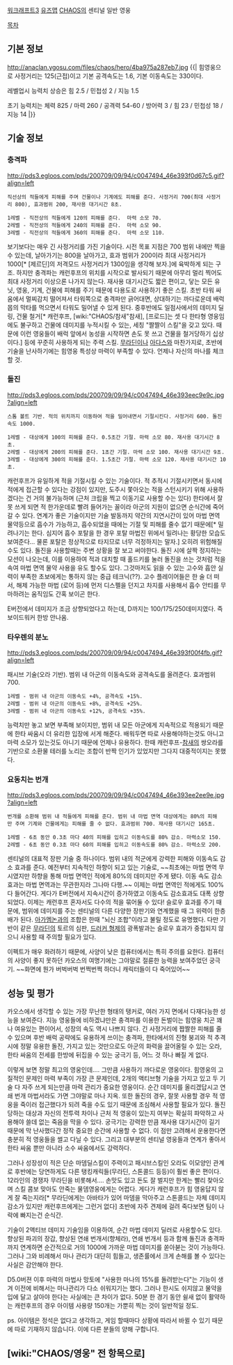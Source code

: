[[워크래프트3]] [[유즈맵]] [[CHAOS]]의 센티널 일반 영웅

[[목차]]
== 기본 정보 == 
http://anaclan.ygosu.com/files/chaos/hero/4ba975a287eb7.jpg
{{|
힘영웅으로 사정거리는 125(근접)이고 기본 공격속도는 1.6, 기본 이동속도는 330이다.

레벨업시 능력치 상승은 힘 2.5 / 민첩성 2 / 지능 1.5

초기 능력치는 체력 825 / 마력 260 / 공격력 54-60 / 방어력 3 / 힘 23 / 민첩성 18 / 지능 14
|}}
== 기술 정보 == 
=== 충격파 ===
http://pds3.egloos.com/pds/200709/09/94/c0047494_46e393f0d67c5.gif?align=left

 직선상의 적들에게 피해를 주며 건물이나 기계에도 피해를 준다. 사정거리 700(최대 사정거리 800), 효과범위 200, 재사용 대기시간 8초.

 1레벨 - 직전상의 적들에게 120의 피해를 준다.  마력 소모 70.
 2레벨 - 직전상의 적들에게 240의 피해를 준다.  마력 소모 90.
 3레벨 - 직전상의 적들에게 360의 피해를 준다.  마력 소모 110.

보기보다는 매우 긴 사정거리를 가진 기술이다. 시전 목표 지점은 700 범위 내에만 찍을 수 있는데, 날아가기는 800을 날아가고, 효과 범위가 200이라 최대 사정거리가 1000[* [제르딘]의 저격모드 사정거리가 1300임을 생각해 보자.]에 육박하게 되는 구조. 하지만 충격파는 캐런후프의 위치를 시작으로 발사되기 때문에 아무리 멀리 찍어도 최대 사정거리 이상으론 나가지 않는다.
재사용 대기시간도 짧은 편이고, 닿는 모든 유닛, 영웅, 기계, 건물에 피해를 주기 때문에 다용도로 사용하기 좋은 스킬. 초반 타워 싸움에서 멀찌감치 떨어져서 타워쪽으로 충격파만 긁어대면, 상대하기는 까다로운데 배럭몹의 막타를 먹으면서 타워도 밀어낼 수 있게 된다. 중후반에도 일점사에서의 데미지 딜링, 건물 철거[* 캐런후프, [wiki:"CHAOS/참새"참새], [프로드]는 셋 다 한타형 영웅임에도 불구하고 건물에 데미지를 누적시킬 수 있는, 세칭 "짤짤이 스킬"을 갖고 있다. 때문에 이런 영웅들이 배럭 앞에서 농성을 시작하면 손도 못 쓰고 건물을 철거당하기 십상이다.] 등에 꾸준히 사용하게 되는 주력 스킬. 
[[무라딘]]이나 [[아다스]]와 마찬가지로, 초반에 기술을 난사하기에는 힘영웅 특성상 마력이 부족할 수 있다. 언제나 자신의 마나를 체크할 것.

=== 돌진 ===
http://pds3.egloos.com/pds/200709/09/94/c0047494_46e393eec9e9c.jpg?align=left

 스톰 볼트 기반. 적의 위치까지 이동하여 적을 밀어내면서 기절시킨다. 사정거리 600. 돌진속도 1000.

 1레벨 - 대상에게 100의 피해를 준다. 0.5초간 기절. 마력 소모 80. 재사용 대기시간 8초.
 2레벨 - 대상에게 200의 피해를 준다. 1초간 기절. 마력 소모 100. 재사용 대기시간 9초.
 3레벨 - 대상에게 300의 피해를 준다. 1.5초간 기절. 마력 소모 120. 재사용 대기시간 10초.

캐런후프가 유일하게 적을 기절시킬 수 있는 기술이다. 적 추적시 기절시키면서 동시에 적에게 접근할 수 있다는 강점이 있지만, 도주시 쫓아오는 적을 스턴시키기 위해 사용하겠다는 건 거의 불가능하며 (근처 크립을 찍고 이동기로 사용할 수는 있다) 한타에서 잘못 쓰게 되면 적 한가운데로 빨려 들어가는 꼴이라 아군의 지원이 없으면 순식간에 죽어갈 수 있다.
연계가 좋은 기술이지만 기술 발동까지 약간의 지연시간이 있어 마법 면역 물약등으로 흡수가 가능하고, 흡수되었을 때에는 기절 및 피해를 줄수 없기 때문에[* 밀려나기는 한다. 심지어 흡수 포탈을 한 경우 포탈 마법진 위에서 밀려나는 황당한 모습도 보여준다... 물론 포탈은 정상적으로 타지므로 너무 걱정하지는 말자.] 오히려 위험해질수도 있다. 돌진을 사용할때는 주변 상황을 잘 보고 써야한다.
돌진 시에 살짝 정지하는 모션이 나오는데, 이를 이용하여 적과 대치할 때 홀드키를 눌러 돌진을 쓰는 것처럼 적을 속여 마법 면역 물약 사용을 유도 할수도 있다. 그것마저도 읽을 수 있는 고수와 흡안 실력이 부족한 초보에게는 통하지 않는 중급 테크닉(??). 고수 플레이어들은 한 술 더 떠서, 해제 가능한 마법 (로어 등)에 먼저 디스펠을 던지고 차지를 사용해서 흡수 안티를 무마하려는 움직임도 간혹 보이곤 한다. 

E버전에서 데미지가 조금 상향되었다고 하는데, D까지는 100/175/250데미지였다.
즉 보이드워커 한방 안나옴.

=== 타우렌의 분노 ===
http://pds3.egloos.com/pds/200709/09/94/c0047494_46e393f00f4fb.gif?align=left
 
패시브 기술(오라 기반). 범위 내 아군의 이동속도와 공격속도를 올려준다. 효과범위 700.

 1레벨 - 범위 내 아군의 이동속도 +4%, 공격속도 +15%.
 2레벨 - 범위 내 아군의 이동속도 +8%, 공격속도 +25%.
 3레벨 - 범위 내 아군의 이동속도 +12%, 공격속도 +35%.

능력치만 놓고 보면 부족해 보이지만, 범위 내 모든 아군에게 지속적으로 적용되기 때문에 한타 싸움시 더 유리한 입장에 서게 해준다. 배워두면 따로 사용해야하는것도 아니고 마력 소모가 있는것도 아니기 때문에 언제나 유용하다. 한때 캐런후프-[[참새]]의 쌍오라를 기반으로 소환물 테러를 노리는 조합이 반짝 인기가 있었지만 그다지 대중적이지는 못했다.

=== 요동치는 번개 ===
http://pds3.egloos.com/pds/200709/09/94/c0047494_46e393ee2ee9e.jpg?align=left
 번개를 소환해 범위 내 적들에게 피해를 준다. 범위 내 마법 면역 대상에게는 80%의 피해만 주며 기계와 건물에게는 피해를 줄 수 없다. 효과범위 700. 재사용 대기시간 165초.

 1레벨 - 6초 동안 0.3초 마다 40의 피해를 입히고 이동속도를 80% 감소. 마력소모 150.
 2레벨 - 6초 동안 0.3초 마다 60의 피해를 입히고 이동속도를 80% 감소. 마력소모 200.

센티널의 대표적 장판 기술 중 하나이다. 범위 내의 적군에게 강력한 피해와 이동속도 감소 효과를 준다. 예전부터 지속적인 하향이 되고 있는 기술로, ~~최초에는 마법 면역 무시였지만 하향을 통해 마법 면역인 적에게 80%의 데미지만 주게 됐다. 이동 속도 감소 효과는 마법 면역과는 무관한지라 그나마 다행.~~ 이제는 마법 면역인 적에게도 100% 다 들어간다. 게다가 E버전에서 지속시간이 증가하였고 이동속도 감소효과도 대폭 상향되었다. 이제는 캐런후프 혼자서도 다수의 적을 묶어둘 수 있다! 
슬로우 효과를 주기 때문에, 범위에 데미지를 주는 센티널의 다른 다양한 장판기와 연계했을 때 그 위력이 한층 배가 된다. [[아가멤논]]과의 조합은 한때 "뇌신 조합"이라고 불릴 정도로 유명했다. 다만 기반이 같은 [[무라딘]]의 토르의 심판, [[드러커 형제]]의 광폭발과는 슬로우 효과가 중첩되지 않으니 사용할 때 주의할 필요가 있다.

이펙트가 매우 화려하기 때문에, 사양이 낮은 컴퓨터에서는 특히 주의를 요한다. 컴퓨터의 사양이 좋지 못하던 카오스의 여명기에는 그야말로 절륜한 능력을 보여주었던 궁극기. ~~화면에 뭔가 버벅버벅 번쩍번쩍 하더니 캐릭터들이 다 죽어있어~~

== 성능 및 평가 == 
카오스에서 생각할 수 있는 가장 무난한 형태의 탱커로, 여러 가지 면에서 다재다능한 성능을 보여준다. 지능 영웅들에 비하겠냐만은 충격파를 이용한 돈벌이는 힘영웅 치곤 꽤나 여유있는 편이어서, 성장의 속도 역시 나쁘지 않다. 긴 사정거리에 짭짤한 피해를 줄 수 있으며 후반 배럭 공략에도 유용하게 쓰이는 충격파, 한타에서의 진형 붕괴와 적 추격시에 정말 유용한 돌진, 가지고 있는 것만으로도 아군의 화력을 끌어올릴 수 있는 오라, 한타 싸움의 전세를 한방에 뒤집을 수 있는 궁극기 등, 어느 것 하나 빠질 게 없다.

이렇게 보면 정말 최고의 영웅인데.... 그만큼 사용하기 까다로운 영웅이다. 힘영웅의 고질적인 문제인 마력 부족이 가장 큰 문제인데, 2개의 액티브형 기술을 가지고 있고 두 기술 다 자주 쓰게 되는만큼 마력 관리가 중요한 영웅이다. 순간 데미지를 올리겠답시고 연쇄 번개 마법서라도 가면 그야말로 마나 지옥. 또한 돌진의 경우, 잘못 사용할 경우 적 영웅을 죽이러 접근했다가 되려 죽을 수도 있기 때문에 조심해서 사용할 필요가 있다. 돌진 당하는 대상과 자신의 전투력 차이나 근처 적 영웅이 있는지 여부는 확실히 파악하고 사용해야 쓸데 없는 죽음을 막을 수 있다. 궁극기는 강력한 만큼 재사용 대기시간이 길기 때문에 막 난사했다간 정작 중요한 순간에 사용할 수 없다. 이 점만 고려해서 운용한다면 충분히 적 영웅들을 썰고 다닐 수 있다. 그리고 대부분의 센티널 영웅들과 연계가 좋아서 한타 싸움 뿐만 아니라 소수 싸움에서도 강력하다.

그러나 성장성이 적은 단순 마뎀딜스킬이 주력이고 패시브스킬인 오라도 이모양인 관계로 후반에는 당연하게도 다른 탱킹캐릭들(무라딘, 스톤콜드 등등)이 훨씬 좋은 편이다. 12라인의 경쟁자 무라딘을 비롯해서.... 손맛도 있고 돈도 잘 벌지만 한계는 빨리 찾아오며 스킬 콤보 맞아도 안죽는 물뎀영웅에게는 어렵다. 게다가 캐런후프가 힘 영웅답지 않게 잘 죽는지라[* 무라딘에게는 아바타가 있어 마뎀을 막아주고 스톤콜드는 자체 데미지 감소가 있지만 캐런후프에게는 그런거 없다] 초반에 자주 견제에 걸려 죽다보면 팀이 나락에 빠지는건 순식간.

기술이 2액티브 데미지 기술임을 이용하여, 순간 마법 데미지 딜러로 사용할수도 있다. 향상된 파괴의 장갑, 향상된 연쇄 번개서(향체라), 연쇄 번개서 등과 함께 돌진과 충격파까지 연계하면 순간적으로 거의 1000에 가까운 마법 데미지를 쏟아붇는 것이 가능하다. 그러나 그와 비례해서 마나 관리가 대단히 힘들고, 생존률에서 크게 손해를 볼 수 있다는 사실은 감안해야 한다.

D5.0버젼 이후 마력의 마법사 망토에 "사용한 마나의 15%를 돌려받는다"는 기능이 생겨 이전에 비해서는 마나관리가 다소 쉬워지기는 했다. 그러나 한시도 쉬지않고 물약을 입에 달고 살아야 한다는 사실에는 큰 차이가 없다. 50분 한 경기 동안 쉴새 없이 활약하는 캐런후프의 경우 아이템 사용량 150개는 가뿐히 찍는 것이 일반적일 정도. 

ps. 아이템은 정석은 없다고 생각하고, 게임 할때마다 상황에 따라서 바뀔 수 있기 때문에 따로 기재하지 않습니다. 이에 다른 분들의 양해 구합니다.
== [wiki:"CHAOS/영웅" 전 항목으로] ==
